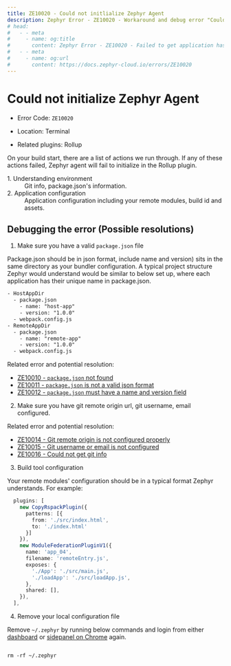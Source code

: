 ```yaml
---
title: ZE10020 - Could not initlialize Zephyr Agent
description: Zephyr Error - ZE10020 - Workaround and debug error "Could not initlialize Zephyr Agent"
# head: 
#   - - meta
#     - name: og:title
#       content: Zephyr Error - ZE10020 - Failed to get application hash list
#   - - meta
#     - name: og:url 
#       content: https://docs.zephyr-cloud.io/errors/ZE10020
---
```


# Could not initialize Zephyr Agent

- Error Code: `ZE10020`

- Location: Terminal

- Related plugins: Rollup

On your build start, there are a list of actions we run through. If any of these actions failed, Zephyr agent will fail to initialize in the Rollup plugin.

<dt>1. Understanding environment</dt>
<dd>Git info, package.json's information.</dd>
<dt>2. Application configuration</dt>
<dd>Application configuration including your remote modules, build id and assets.</dd>

## Debugging the error (Possible resolutions)

1. Make sure you have a valid `package.json` file

Package.json should be in json format, include name and version) sits in the same directory as your bundler configuration. A typical project structure Zephyr would understand would be similar to below set up, where each application has their unique name in package.json.

```txt
- HostAppDir
  - package.json 
    - name: "host-app"
    - version: "1.0.0"
  - webpack.config.js
- RemoteAppDir
  - package.json
    - name: "remote-app"
    - version: "1.0.0"
  - webpack.config.js
```

Related error and potential resolution:

- [ZE10010 - `package.json` not found](/errors/ZE10010)
- [ZE10011 - `package.json` is not a valid json format](/errors/ZE10011)
- [ZE10012 - `package.json` must have a name and version field](/errors/ZE10013)

2. Make sure you have git remote origin url, git username, email configured.

Related error and potential resolution:

- [ZE10014 - Git remote origin is not configured properly](/errors/ZE10014)
- [ZE10015 - Git username or email is not configured](/errors/ZE10015)
- [ZE10016 - Could not get git info](/errors/ZE10016)

3. Build tool configuration

Your remote modules' configuration should be in a typical format Zephyr understands. For example:

```ts
  plugins: [
    new CopyRspackPlugin({
      patterns: [{
        from: './src/index.html',
        to: './index.html'
      }]
    }),
    new ModuleFederationPluginV1({
      name: 'app_04',
      filename: 'remoteEntry.js',
      exposes: {
        './App': './src/main.js',
        './loadApp': './src/loadApp.js',
      },
      shared: [],
    }),
  ],
```

4. Remove your local configuration file

Remove `~/.zephyr` by running below commands and login from either [dashboard](https://app.zephyr-cloud.io) or [sidepanel on Chrome](https://chromewebstore.google.com/detail/zephyr-mission-control/liflhldchhinbaeplljlplhnbkdidedn) again.

```

rm -rf ~/.zephyr
```
